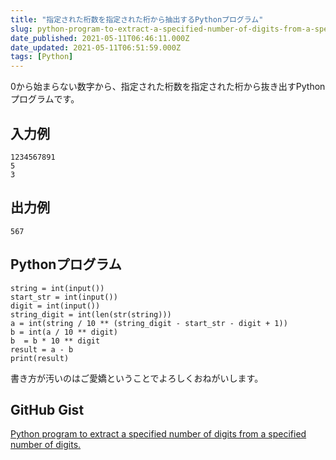 ```yaml
---
title: "指定された桁数を指定された桁から抽出するPythonプログラム"
slug: python-program-to-extract-a-specified-number-of-digits-from-a-specified-number-of-digits
date_published: 2021-05-11T06:46:11.000Z
date_updated: 2021-05-11T06:51:59.000Z
tags: [Python]
---
```


0から始まらない数字から、指定された桁数を指定された桁から抜き出すPythonプログラムです。

## 入力例

    1234567891
    5
    3

## 出力例

    567

## Pythonプログラム

    string = int(input())
    start_str = int(input())
    digit = int(input())
    string_digit = int(len(str(string)))
    a = int(string / 10 ** (string_digit - start_str - digit + 1))
    b = int(a / 10 ** digit)
    b  = b * 10 ** digit
    result = a - b
    print(result)

書き方が汚いのはご愛嬌ということでよろしくおねがいします。

## GitHub Gist
[Python program to extract a specified number of digits from a specified number of digits.](https://gist.github.com/ViaSnake/f41d5e83b9ea0d17d6090f91664df1e3)
